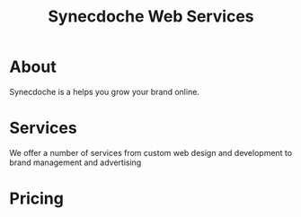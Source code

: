 
<Header>
    <h1>
        <Logo style={{ height: `3em`, verticalAlign: `middle` }} />
        Synecdoche Web Services
    </h1>
    <p>
        <TextSwap
            items={[
                "Making software simple",
                "Growing your brand",
                "Generating leads",
            ]}
        />
    </p>
</Header>

# About

Synecdoche is a helps you grow your brand online.

# Services

We offer a number of services from custom web design and development to brand
management and advertising

# Pricing
